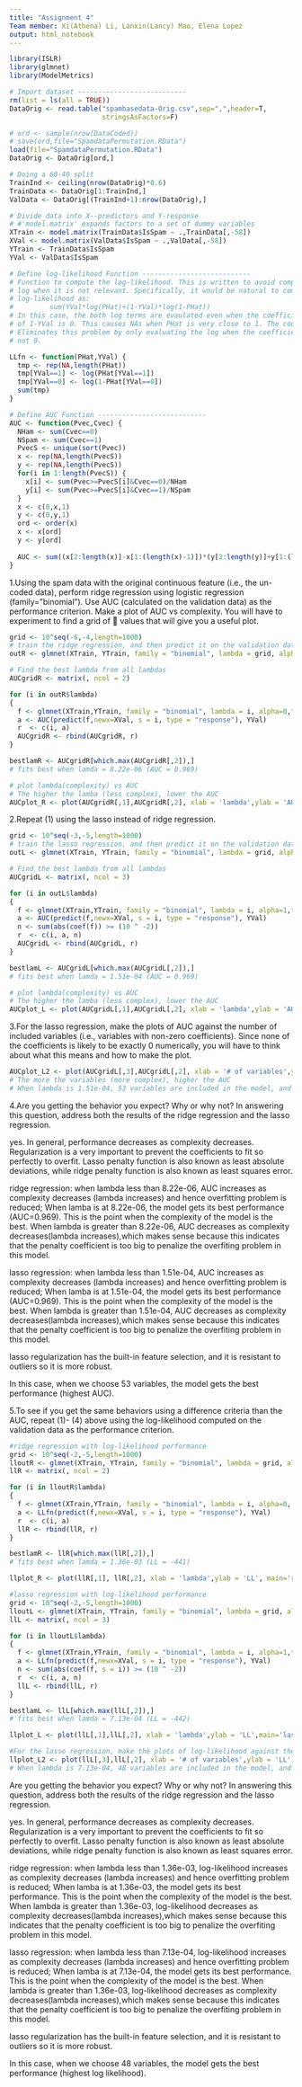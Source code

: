 ---
title: "Assignment 4"
Team member: Xi(Athena) Li, Lanxin(Lancy) Mao, Elena Lopez
output: html_notebook
---

```{r Install packages}
library(ISLR)
library(glmnet)
library(ModelMetrics)
```

```{r Import data}
# Import dataset ---------------------------
rm(list = ls(all = TRUE))
DataOrig <- read.table("spambasedata-Orig.csv",sep=",",header=T,
                       stringsAsFactors=F)

# ord <- sample(nrow(DataCoded))
# save(ord,file="SpamdataPermutation.RData")
load(file="SpamdataPermutation.RData")
DataOrig <- DataOrig[ord,]

# Doing a 60-40 split
TrainInd <- ceiling(nrow(DataOrig)*0.6)
TrainData <- DataOrig[1:TrainInd,]
ValData <- DataOrig[(TrainInd+1):nrow(DataOrig),]

# Divide data into X--predictors and Y-response
# #'model.matrix' expands factors to a set of dummy variables
XTrain <- model.matrix(TrainData$IsSpam ~ .,TrainData[,-58]) 
XVal <- model.matrix(ValData$IsSpam ~ .,ValData[,-58])
YTrain <- TrainData$IsSpam
YVal <- ValData$IsSpam

```


```{r Define log-likelihood and AUC Function}
# Define log-likelihood Function ---------------------------
# Function to compute the log-likelihood. This is written to avoid computing the
# log when it is not relevant. Specifically, it would be natural to compute the
# log-likelihood as:
#         sum(YVal*log(PHat)+(1-YVal)*log(1-PHat))
# In this case, the both log terms are evaulated even when the coefficient YVal
# of 1-YVal is 0. This causes NAs when PHat is very close to 1. The code below
# Eliminates this problem by only evaluating the log when the coefficient is
# not 0.

LLfn <- function(PHat,YVal) {
  tmp <- rep(NA,length(PHat))
  tmp[YVal==1] <- log(PHat[YVal==1])
  tmp[YVal==0] <- log(1-PHat[YVal==0])
  sum(tmp)
}

# Define AUC Function --------------------------- 
AUC <- function(Pvec,Cvec) {
  NHam <- sum(Cvec==0)
  NSpam <- sum(Cvec==1)
  PvecS <- unique(sort(Pvec))
  x <- rep(NA,length(PvecS))
  y <- rep(NA,length(PvecS))
  for(i in 1:length(PvecS)) {
    x[i] <- sum(Pvec>=PvecS[i]&Cvec==0)/NHam
    y[i] <- sum(Pvec>=PvecS[i]&Cvec==1)/NSpam
  }
  x <- c(0,x,1)
  y <- c(0,y,1)
  ord <- order(x)
  x <- x[ord]
  y <- y[ord]
  
  AUC <- sum((x[2:length(x)]-x[1:(length(x)-1)])*(y[2:length(y)]+y[1:(length(y)-1)])/2)
}

```



1.Using the spam data with the original continuous feature (i.e., the un-coded data), perform ridge regression using logistic regression (family=”binomial”). Use AUC (calculated on the validation data) as the performance criterion. Make a plot of AUC vs complexity. You will have to experiment to find a grid of  values that will give you a useful plot.

```{r Q1 Ridge Regression using logistic regression}
grid <- 10^seq(-6,-4,length=1000)
# train the ridge regression, and then predict it on the validation dataset
outR <- glmnet(XTrain, YTrain, family = "binomial", lambda = grid, alpha=0,thresh=1e-12)

# Find the best lambda from all lambdas
AUCgridR <- matrix(, ncol = 2)

for (i in outR$lambda)
{
  f <- glmnet(XTrain,YTrain, family = "binomial", lambda = i, alpha=0,thresh=1e-12)
  a <- AUC(predict(f,newx=XVal, s = i, type = "response"), YVal)
  r  <- c(i, a)
  AUCgridR <- rbind(AUCgridR, r)
}

bestlamR <- AUCgridR[which.max(AUCgridR[,2]),]
# fits best when lamda = 8.22e-06 (AUC = 0.969)

# plot lambda(complexity) vs AUC
# The higher the lamba (less complex), lower the AUC
AUCplot_R <- plot(AUCgridR[,1],AUCgridR[,2], xlab = 'lambda',ylab = 'AUC',main='Ridge Regression AUC performance')
```


2.Repeat (1) using the lasso instead of ridge regression.
```{r Q2 Lasso Regression using logistic regression}
grid <- 10^seq(-3,-5,length=1000)
# train the lasso regression, and then predict it on the validation dataset
outL <- glmnet(XTrain, YTrain, family = "binomial", lambda = grid, alpha=1, thresh=1e-12)

# Find the best lambda from all lambdas
AUCgridL <- matrix(, ncol = 3)

for (i in outL$lambda)
{
  f <- glmnet(XTrain,YTrain, family = "binomial", lambda = i, alpha=1,thresh=1e-12)
  a <- AUC(predict(f,newx=XVal, s = i, type = "response"), YVal)
  n <- sum(abs(coef(f)) >= (10 ^ -2))
  r  <- c(i, a, n)
  AUCgridL <- rbind(AUCgridL, r)
}

bestlamL <- AUCgridL[which.max(AUCgridL[,2]),]
# fits best when lamda = 1.51e-04 (AUC = 0.969)

# plot lambda(complexity) vs AUC
# The higher the lamba (less complex), lower the AUC
AUCplot_L <- plot(AUCgridL[,1],AUCgridL[,2], xlab = 'lambda',ylab = 'AUC',main='Lasso Regression AUC performance')
```

3.For the lasso regression, make the plots of AUC against the number of included variables
(i.e., variables with non-zero coefficients). Since none of the coefficients is likely to be exactly 0 numerically, you will have to think about what this means and how to make the plot.
```{r Q3 Lasso Regression feature selection}
AUCplot_L2 <- plot(AUCgridL[,3],AUCgridL[,2], xlab = '# of variables',ylab = 'AUC',main='AUC against the number of included variables for lasso regression')
# The more the variables (more complex), higher the AUC
# When lambda is 1.51e-04, 53 variables are included in the model, and the AUC reaches the highest at 0.969
```

4.Are you getting the behavior you expect? Why or why not? In answering this question, address both the results of the ridge regression and the lasso regression.

yes. In general, performance decreases as complexity decreases.
Regularization is a very important to prevent the coefficients to fit so perfectly to overfit. Lasso penalty function is also known as least absolute deviations, while ridge penalty function is also known as least squares error.

ridge regression: when lambda less than 8.22e-06, AUC increases as complexity decreases (lambda increases) and hence overfitting problem is reduced; When lamba is at 8.22e-06, the model gets its best performance (AUC=0.969). This is the point when the complexity of the model is the best. When lambda is greater than 8.22e-06, AUC decreases as complexity decreases(lambda increases),which makes sense because this indicates that the penalty coefficient is too big to penalize the overfiting problem in this model.

lasso regression: when lambda less than 1.51e-04, AUC increases as complexity decreases (lambda increases) and hence overfitting problem is reduced; When lamba is at 1.51e-04, the model gets its best performance (AUC=0.969). This is the point when the complexity of the model is the best. When lambda is greater than 1.51e-04, AUC decreases as complexity decreases(lambda increases),which makes sense because this indicates that the penalty coefficient is too big to penalize the overfiting problem in this model.

lasso regularization has the built-in feature selection, and it is resistant to outliers so it is more robust.

In this case, when we choose 53 variables, the model gets the best performance (highest AUC). 



5.To see if you get the same behaviors using a difference criteria than the AUC, repeat (1)- (4) above using the log-likelihood computed on the validation data as the performance criterion.
```{r ridge regression with log-likelihood performance}
#ridge regression with log-likelihood performance
grid <- 10^seq(-2,-5,length=1000)
lloutR <- glmnet(XTrain, YTrain, family = "binomial", lambda = grid, alpha=1, thresh=1e-12)
llR <- matrix(, ncol = 2)

for (i in lloutR$lambda)
{
  f <- glmnet(XTrain,YTrain, family = "binomial", lambda = i, alpha=0, thresh=1e-12)
  a <- LLfn(predict(f,newx=XVal, s = i, type = "response"), YVal)
  r  <- c(i, a)
  llR <- rbind(llR, r)
}

bestlamR <- llR[which.max(llR[,2]),]
# fits best when lamda = 1.36e-03 (LL = -441)

llplot_R <- plot(llR[,1], llR[,2], xlab = 'lambda',ylab = 'LL', main='ridge regression with log-likelihood performance')
```

```{r lasso regression with log-likelihood performance}
#lasso regression with log-likelihood performance
grid <- 10^seq(-2,-5,length=1000)
lloutL <- glmnet(XTrain, YTrain, family = "binomial", lambda = grid, alpha=1, thresh=1e-12)
llL <- matrix(, ncol = 3)

for (i in lloutL$lambda)
{
  f <- glmnet(XTrain,YTrain, family = "binomial", lambda = i, alpha=1,thresh=1e-12)
  a <- LLfn(predict(f,newx=XVal, s = i, type = "response"), YVal)
  n <- sum(abs(coef(f, s = i)) >= (10 ^ -2))
  r  <- c(i, a, n)
  llL <- rbind(llL, r)
}

bestlamL <- llL[which.max(llL[,2]),]
# fits best when lamda = 7.13e-04 (LL = -442)

llplot_L <- plot(llL[,1],llL[,2], xlab = 'lambda',ylab = 'LL',main='lasso regression with log-likelihood performance' )
```

```{r lasso feature selection}
#For the lasso regression, make the plots of log-likelihood against the number of included variables
llplot_L2 <- plot(llL[,3],llL[,2], xlab = '# of variables',ylab = 'LL')
# When lambda is 7.13e-04, 48 variables are included in the model, and the log-likelihood reaches the highest at -442
```

Are you getting the behavior you expect? Why or why not? In answering this question, address both the results of the ridge regression and the lasso regression.

yes. In general, performance decreases as complexity decreases.
Regularization is a very important to prevent the coefficients to fit so perfectly to overfit. Lasso penalty function is also known as least absolute deviations, while ridge penalty function is also known as least squares error.

ridge regression: when lambda less than 1.36e-03, log-likelihood increases as complexity decreases (lambda increases) and hence overfitting problem is reduced; When lamba is at 1.36e-03, the model gets its best performance. This is the point when the complexity of the model is the best. When lambda is greater than 1.36e-03, log-likelihood decreases as complexity decreases(lambda increases),which makes sense because this indicates that the penalty coefficient is too big to penalize the overfiting problem in this model.

lasso regression: when lambda less than 7.13e-04, log-likelihood increases as complexity decreases (lambda increases) and hence overfitting problem is reduced; When lamba is at 7.13e-04, the model gets its best performance. This is the point when the complexity of the model is the best. When lambda is greater than 1.36e-03, log-likelihood decreases as complexity decreases(lambda increases),which makes sense because this indicates that the penalty coefficient is too big to penalize the overfiting problem in this model.

lasso regularization has the built-in feature selection, and it is resistant to outliers so it is more robust.

In this case, when we choose 48 variables, the model gets the best performance (highest log likelihood). 





